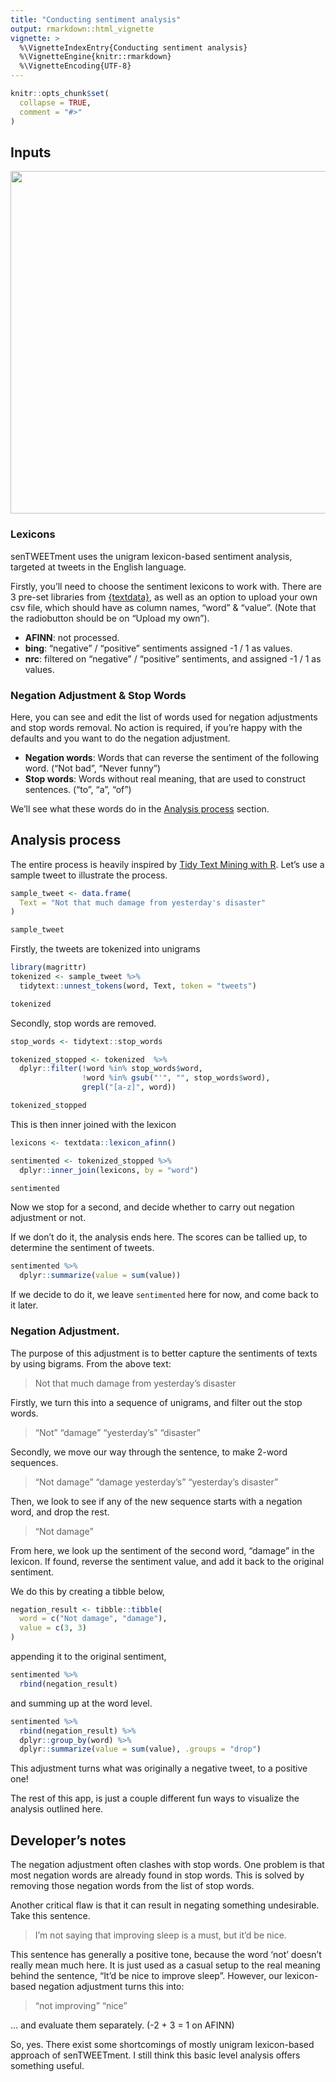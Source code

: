 ```yaml
---
title: "Conducting sentiment analysis"
output: rmarkdown::html_vignette
vignette: >
  %\VignetteIndexEntry{Conducting sentiment analysis}
  %\VignetteEngine{knitr::rmarkdown}
  %\VignetteEncoding{UTF-8}
---
```


```r
knitr::opts_chunk$set(
  collapse = TRUE,
  comment = "#>"
)
```

## Inputs

![](analysis-input.PNG){width="548"}

### Lexicons

senTWEETment uses the unigram lexicon-based sentiment analysis, targeted at tweets in the English language.

Firstly, you'll need to choose the sentiment lexicons to work with. There are 3 pre-set libraries from [{textdata}](https://github.com/EmilHvitfeldt/textdata), as well as an option to upload your own csv file, which should have as column names, "word" & "value". (Note that the radiobutton should be on "Upload my own").

- **AFINN**: not processed.
- **bing**: "negative" / "positive" sentiments assigned -1 / 1 as values.
- **nrc**: filtered on "negative" / "positive" sentiments, and assigned -1 / 1 as values.

### Negation Adjustment & Stop Words

Here, you can see and edit the list of words used for negation adjustments and stop words removal. No action is required, if you're happy with the defaults and you want to do the negation adjustment.

- **Negation words**: Words that can reverse the sentiment of the following word. ("Not bad", "Never funny")
- **Stop words**: Words without real meaning, that are used to construct sentences. ("to", "a", "of")

We'll see what these words do in the [Analysis process](#analysis-process) section.

## Analysis process

The entire process is heavily inspired by [Tidy Text Mining with R](https://www.tidytextmining.com/index.html).  Let's use a sample tweet to illustrate the process.

```r
sample_tweet <- data.frame(
  Text = "Not that much damage from yesterday's disaster"
)
```

```r
sample_tweet
```

Firstly, the tweets are tokenized into unigrams

```r
library(magrittr)
tokenized <- sample_tweet %>% 
  tidytext::unnest_tokens(word, Text, token = "tweets")
```

```r
tokenized
```

Secondly, stop words are removed.

```r
stop_words <- tidytext::stop_words

tokenized_stopped <- tokenized  %>%
  dplyr::filter(!word %in% stop_words$word,
                !word %in% gsub("'", "", stop_words$word),
                grepl("[a-z]", word))
```

```r
tokenized_stopped
```

This is then inner joined with the lexicon

```r
lexicons <- textdata::lexicon_afinn()

sentimented <- tokenized_stopped %>%
  dplyr::inner_join(lexicons, by = "word")
```

```r
sentimented
```

Now we stop for a second, and decide whether to carry out negation adjustment or not. 

If we don't do it, the analysis ends here. The scores can be tallied up, to determine the sentiment of tweets.

```r
sentimented %>% 
  dplyr::summarize(value = sum(value))
```

If we decide to do it, we leave `sentimented` here for now, and come back to it later.

### Negation Adjustment.

The purpose of this adjustment is to better capture the sentiments of texts by using bigrams. From the above text:

> Not that much damage from yesterday's disaster

Firstly, we turn this into a sequence of unigrams, and filter out the stop words.

> "Not" "damage" "yesterday's" "disaster"

Secondly, we move our way through the sentence, to make 2-word sequences.

> "Not damage" "damage yesterday's" "yesterday's disaster"

Then, we look to see if any of the new sequence starts with a negation word, and drop the rest.

> "Not damage"

From here, we look up the sentiment of the second word, "damage" in the lexicon. If found, reverse the sentiment value, and add it back to the original sentiment.

We do this by creating a tibble below,

```r
negation_result <- tibble::tibble(
  word = c("Not damage", "damage"),
  value = c(3, 3)
)
```

appending it to the original sentiment,

```r
sentimented %>% 
  rbind(negation_result)
```

and summing up at the word level.

```r
sentimented %>% 
  rbind(negation_result) %>% 
  dplyr::group_by(word) %>% 
  dplyr::summarize(value = sum(value), .groups = "drop")
```

This adjustment turns what was originally a negative tweet, to a positive one!

The rest of this app, is just a couple different fun ways to visualize the analysis outlined here.

## Developer's notes

The negation adjustment often clashes with stop words. One problem is that most negation words are already found in stop words. This is solved by removing those negation words from the list of stop words. 

Another critical flaw is that it can result in negating something undesirable. Take this sentence.

> I'm not saying that improving sleep is a must, but it'd be nice.

This sentence has generally a positive tone, because the word 'not' doesn't really mean much here. It is just used as a casual setup to the real meaning behind the sentence, "It'd be nice to improve sleep". However, our lexicon-based negation adjustment turns this into:

> "not improving" "nice"

... and evaluate them separately. (-2 + 3 = 1 on AFINN)

So, yes. There exist some shortcomings of mostly unigram lexicon-based approach of senTWEETment. I still think this basic level analysis offers something useful.
